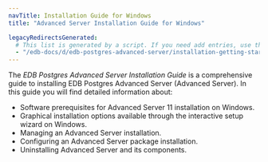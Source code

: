 ```yaml
---
navTitle: Installation Guide for Windows
title: "Advanced Server Installation Guide for Windows"

legacyRedirectsGenerated:
  # This list is generated by a script. If you need add entries, use the `legacyRedirects` key.
  - "/edb-docs/d/edb-postgres-advanced-server/installation-getting-started/installation-guide-for-windows/11/toc.html"
---
```


The *EDB Postgres Advanced Server Installation Guide* is a comprehensive guide to installing EDB Postgres Advanced Server (Advanced Server). In this guide you will find detailed information about:

-   Software prerequisites for Advanced Server 11 installation on Windows.
-   Graphical installation options available through the interactive setup wizard on Windows.
-   Managing an Advanced Server installation.
-   Configuring an Advanced Server package installation.
-   Uninstalling Advanced Server and its components.
